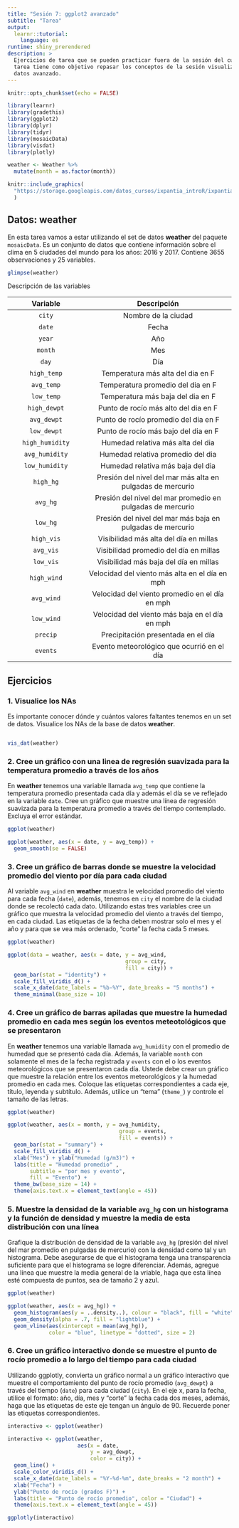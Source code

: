 ```yaml
---
title: "Sesión 7: ggplot2 avanzado"
subtitle: "Tarea"
output: 
  learnr::tutorial:
    language: es
runtime: shiny_prerendered
description: >
  Ejercicios de tarea que se pueden practicar fuera de la sesión del curso. Esta
  tarea tiene como objetivo repasar los conceptos de la sesión visualización de
  datos avanzado.
---
```


<style type="text/css">
@import url("https://storage.googleapis.com/datos_cursos/ixpantia_introR/intro_r.css");
</style>

<style>
@import url('https://fonts.googleapis.com/css2?family=Roboto+Mono&family=Roboto+Slab&family=Source+Sans+Pro:wght@300;400&display=swap');

@import url('https://fonts.googleapis.com/css2?family=Lato&display=swap');
</style> 

```r
knitr::opts_chunk$set(echo = FALSE)

library(learnr)
library(gradethis)
library(ggplot2)
library(dplyr)
library(tidyr)
library(mosaicData)
library(visdat)
library(plotly)

weather <- Weather %>%
  mutate(month = as.factor(month))
```

```r
knitr::include_graphics(
  "https://storage.googleapis.com/datos_cursos/ixpantia_introR/ixpantia_logo.png"
  )  
```

## Datos: **weather**

En esta tarea vamos a estar utilizando el set de datos **weather** del paquete
`mosaicData`. Es un conjunto de datos que contiene información sobre el clima 
en 5 ciudades del mundo para los años: 2016 y 2017. Contiene 3655 observaciones 
y 25 variables.  

```r
glimpse(weather)
```

Descripción de las variables 

| Variable        | Descripción                                                |
| :----------:    | :---------------------:                                    |
| `city`          | Nombre de la ciudad                                        |
| `date`          | Fecha                                                      |
| `year`          | Año                                                        |
| `month`         | Mes                                                        |
| `day`           | Día                                                        |
| `high_temp`     | Temperatura más alta del dia en F                          |
| `avg_temp`      | Temperatura promedio del dia en F                          |
| `low_temp`      | Temperatura más baja del dia en F                          |
| `high_dewpt`    | Punto de rocío más alto del dia en F                       |
| `avg_dewpt`     | Punto de rocío promedio del dia en F                       |
| `low_dewpt`     | Punto de rocío más bajo del dia en F                       |
| `high_humidity` | Humedad relativa más alta del dia                          |
| `avg_humidity`  | Humedad relativa promedio del dia                          |
| `low_humidity`  | Humedad relativa más baja del dia                          |
| `high_hg`       | Presión del nivel del mar más alta en pulgadas de mercurio |
| `avg_hg`        | Presión del nivel del mar promedio en pulgadas de mercurio |
| `low_hg`        | Presión del nivel del mar más baja en pulgadas de mercurio |
| `high_vis`      | Visibilidad más alta del día en millas                     |
| `avg_vis`       | Visibilidad promedio del día en millas                     |
| `low_vis`       | Visibilidad más baja del día en millas                     |
| `high_wind`     | Velocidad del viento más alta en el día en mph             |
| `avg_wind`      | Velocidad del viento promedio en el día en mph             |
| `low_wind`      | Velocidad del viento más baja en el día en mph             |
| `precip`        | Precipitación presentada en el día                         |
| `events`        | Evento meteorológico que ocurrió en el día                 |

## Ejercicios 

### 1. Visualice los NAs

Es importante conocer dónde y cuántos valores faltantes tenemos en un set de 
datos. Visualice los NAs de la base de datos **weather**.

```r

```

```r
vis_dat(weather)
```

### 2. Cree un gráfico con una linea de regresión suavizada para la temperatura promedio a través de los años 
 
En **weather** tenemos una variable llamada `avg_temp` que contiene la 
temperatura promedio presentada cada día y además el día se ve reflejado en la
variable `date`. Cree un gráfico que muestre una línea de regresión suavizada 
para la temperatura promedio a través del tiempo contemplado. Excluya el error
estándar.

```r
ggplot(weather)

```

```r
ggplot(weather, aes(x = date, y = avg_temp)) +
  geom_smooth(se = FALSE)
```

### 3. Cree un gráfico de barras donde se muestre la velocidad promedio del viento por día para cada ciudad 

Al variable `avg_wind` en **weather** muestra le velocidad promedio del viento 
para cada fecha (`date`), además, tenemos en `city` el nombre de la ciudad
donde se recolectó cada dato. Utilizando estas tres variables cree un gráfico 
que muestra la velocidad promedio del viento a través del tiempo, en cada 
ciudad. Las etiquetas de la fecha deben mostrar solo el mes y el año y para que 
se vea más ordenado, "corte" la fecha cada 5 meses.

```r
ggplot(weather)

```

```r
ggplot(data = weather, aes(x = date, y = avg_wind,
                                     group = city,
                                     fill = city)) +
  geom_bar(stat = "identity") +
  scale_fill_viridis_d() +
  scale_x_date(date_labels = "%b-%Y", date_breaks = "5 months") +
  theme_minimal(base_size = 10)
```

### 4. Cree un gráfico de barras apiladas que muestre la humedad promedio en cada mes según los eventos meteotológicos que se presentaron

En **weather** tenemos una variable llamada `avg_humidity` con el promedio de
humedad que se presentó cada día. Además, la variable `month` con solamente el
mes de la fecha registrada y `events` con el o los eventos meteorológicos que
se presentaron cada día. Ustede debe crear un gráfico que muestre la relación
entre los eventos meteorológicos y la humedad promedio en cada mes. Coloque las
etiquetas correspondientes a cada eje, título, leyenda y subtítulo. Además,
utilice un "tema" (`theme_`) y controle el tamaño de las letras.

```r
ggplot(weather)

```

```r
ggplot(weather, aes(x = month, y = avg_humidity,
                                   group = events,
                                   fill = events)) +
  geom_bar(stat = "summary") +
  scale_fill_viridis_d() +
  xlab("Mes") + ylab("Humedad (g/m3)") +
  labs(title = "Humedad promedio" ,
       subtitle = "por mes y evento", 
       fill = "Evento") +
  theme_bw(base_size = 14) +
  theme(axis.text.x = element_text(angle = 45))
```


### 5. Muestre la densidad de la variable `avg_hg` con un histograma y la función de densidad y muestre la media de esta distribución con una línea

Grafique la distribución de densidad de la variable `avg_hg` (presión del nivel
del mar promedio en pulgadas de mercurio) con la densidad como tal y un 
histograma. Debe asegurarse de que el histograma tenga una transparencia 
suficiente para que el histograma se logre diferenciar. Además, agregue una 
línea que muestre la media general de la vriable, haga que esta línea esté
compuesta de puntos, sea de tamaño 2 y azul. 

```r
ggplot(weather)

```

```r
ggplot(weather, aes(x = avg_hg)) +
  geom_histogram(aes(y = ..density..), colour = "black", fill = "white") +
  geom_density(alpha = .7, fill = "lightblue") +
  geom_vline(aes(xintercept = mean(avg_hg)),
             color = "blue", linetype = "dotted", size = 2)
```

### 6. Cree un gráfico interactivo donde se muestre el punto de rocío promedio a lo largo del tiempo para cada ciudad 

Utilizando ggplotly, convierta un gráfico normal a un gráfico interactivo que
muestre el comportamiento del punto de rocío promedio (`avg_dewpt`) a través del
tiempo (`date`) para cada ciudad (`city`). En el eje x, para la fecha, utilice 
el formato: año, día, mes y "corte" la fecha cada dos meses, además, haga que 
las etiquetas de este eje tengan un ángulo de 90. Recuerde poner las etiquetas
correspondientes.

```r
interactivo <- ggplot(weather)

```

```r
interactivo <- ggplot(weather,
                      aes(x = date,
                          y = avg_dewpt,
                          color = city)) +
  geom_line() +
  scale_color_viridis_d() +
  scale_x_date(date_labels = "%Y-%d-%m", date_breaks = "2 month") +
  xlab("Fecha") +
  ylab("Punto de rocío (grados F)") +
  labs(title = "Punto de rocío promedio", color = "Ciudad") +
  theme(axis.text.x = element_text(angle = 45))

ggplotly(interactivo)
```

